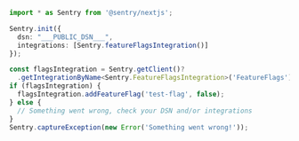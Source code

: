 ```typescript
import * as Sentry from '@sentry/nextjs';

Sentry.init({
  dsn: "___PUBLIC_DSN___",
  integrations: [Sentry.featureFlagsIntegration()]
});

const flagsIntegration = Sentry.getClient()?
  .getIntegrationByName<Sentry.FeatureFlagsIntegration>('FeatureFlags');
if (flagsIntegration) {
  flagsIntegration.addFeatureFlag('test-flag', false);
} else {
  // Something went wrong, check your DSN and/or integrations
}
Sentry.captureException(new Error('Something went wrong!'));
```
